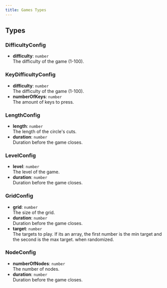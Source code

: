 ```yaml
---
title: Games Types
---
```


## Types

### **DifficultyConfig**
- **difficulty**: `number`  
  The difficulty of the game (1-100).

### **KeyDifficultyConfig**
- **difficulty**: `number`  
  The difficulty of the game (1-100).
- **numberOfKeys**: `number`  
  The amount of keys to press.

### **LengthConfig**
- **length**: `number`  
  The length of the circle's cuts.
- **duration**: `number`  
  Duration before the game closes.

### **LevelConfig**
- **level**: `number`  
  The level of the game.
- **duration**: `number`  
  Duration before the game closes.

### **GridConfig**
- **grid**: `number`  
  The size of the grid.
- **duration**: `number`  
  Duration before the game closes.
- **target**: `number`  
  The targets to play. If its an array, the first number is the min target and the second is the max target. when randomized.

### **NodeConfig**
- **numberOfNodes**: `number`  
  The number of nodes.
- **duration**: `number`  
  Duration before the game closes.